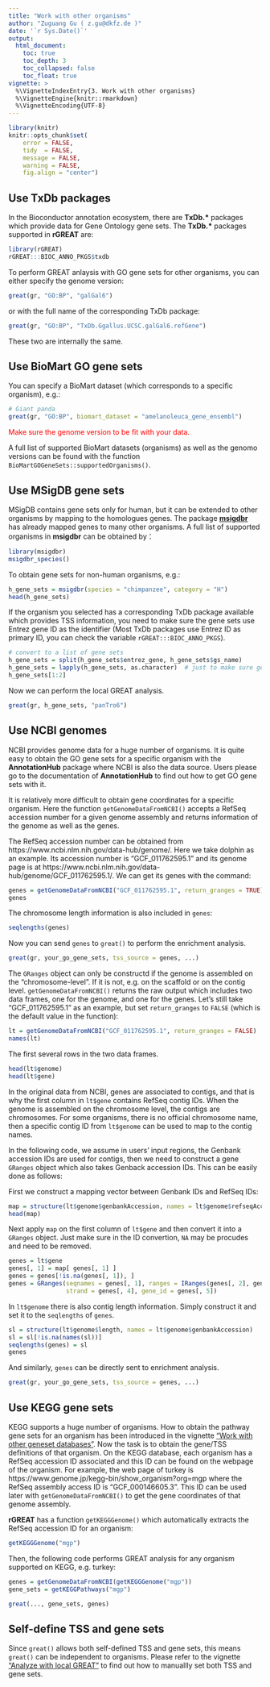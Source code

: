```yaml
---
title: "Work with other organisms"
author: "Zuguang Gu ( z.gu@dkfz.de )"
date: '`r Sys.Date()`'
output:
  html_document:
    toc: true
    toc_depth: 3
    toc_collapsed: false
    toc_float: true
vignette: >
  %\VignetteIndexEntry{3. Work with other organisms}
  %\VignetteEngine{knitr::rmarkdown}
  %\VignetteEncoding{UTF-8}
---
```


```r
library(knitr)
knitr::opts_chunk$set(
    error = FALSE,
    tidy  = FALSE,
    message = FALSE,
    warning = FALSE,
    fig.align = "center")
```

## Use TxDb packages

In the Bioconductor annotation ecosystem, there are **TxDb.\*** packages which
provide data for Gene Ontology gene sets. The **TxDb.\*** packages supported in **rGREAT** are:

```r
library(rGREAT)
rGREAT:::BIOC_ANNO_PKGS$txdb
```

To perform GREAT anlaysis with GO gene sets for other organisms, you can either
specify the genome version:

```r
great(gr, "GO:BP", "galGal6")
```

or with the full name of the corresponding TxDb package:

```r
great(gr, "GO:BP", "TxDb.Ggallus.UCSC.galGal6.refGene")
```

These two are internally the same.

## Use BioMart GO gene sets

You can specify a BioMart dataset (which corresponds to a specific organism), e.g.:

```r
# Giant panda
great(gr, "GO:BP", biomart_dataset = "amelanoleuca_gene_ensembl")
```

<p style="color:red">Make sure the genome version to be fit with your data.</p>

A full list of supported BioMart datasets (organisms) as well as the genomo versions can be found with the function `BioMartGOGeneSets::supportedOrganisms()`.

## Use MSigDB gene sets

MSigDB contains gene sets only for human, but it can be extended to other organisms
by mapping to the homologues genes. The package [**msigdbr**](https://cran.r-project.org/web/packages/msigdbr/index.html) has
already mapped genes to many other organisms. A full list of supported organisms in **msigdbr** can be obtained by：

```r
library(msigdbr)
msigdbr_species()
```

To obtain gene sets for non-human organisms, e.g.:

```r
h_gene_sets = msigdbr(species = "chimpanzee", category = "H")
head(h_gene_sets)
```

If the organism you selected has a corresponding TxDb package available which provides TSS information, 
you need to make sure the gene sets use Entrez gene ID as the identifier (Most TxDb packages use Entrez ID
as primary ID, you can check the variable `rGREAT:::BIOC_ANNO_PKGS`).

```r
# convert to a list of gene sets
h_gene_sets = split(h_gene_sets$entrez_gene, h_gene_sets$gs_name)
h_gene_sets = lapply(h_gene_sets, as.character)  # just to make sure gene IDs are all in character.
h_gene_sets[1:2]
```

Now we can perform the local GREAT analysis.

```r
great(gr, h_gene_sets, "panTro6")
```

## Use NCBI genomes

NCBI provides genome data for a huge number of organisms. It is quite easy to
obtain the GO gene sets for a specific organism with the **AnnotationHub**
package where NCBI is also the data source. Users please go to the
documentation of **AnnotationHub** to find out how to get GO gene sets with it.

It is relatively more difficult to obtain gene coordinates for a specific organism. 
Here the function `getGenomeDataFromNCBI()` accepts a
RefSeq accession number for a given genome assembly and returns information of the
genome as well as the genes.

The RefSeq accession number can be obtained from
https://www.ncbi.nlm.nih.gov/data-hub/genome/. Here we take dolphin as an
example. Its accession number is "GCF_011762595.1" and its genome page is at
https://www.ncbi.nlm.nih.gov/data-hub/genome/GCF_011762595.1/. We can get its genes with the command:

```r
genes = getGenomeDataFromNCBI("GCF_011762595.1", return_granges = TRUE)
genes
```

The chromosome length information is also included in `genes`:

```r
seqlengths(genes)
```

Now you can send `genes` to `great()` to perform the enrichment analysis.

```r
great(gr, your_go_gene_sets, tss_source = genes, ...)
```


The `GRanges` object can only be constructd if the genome is assembled on the
"chromosome-level". If it is not, e.g. on the scaffold or on the contig level.
`getGenomeDataFromNCBI()` returns the raw output which includes two data frames,
one for the genome, and one for the genes. Let's still take "GCF_011762595.1"
as an example, but set `return_granges` to `FALSE` (which is the default value in the function):

```r
lt = getGenomeDataFromNCBI("GCF_011762595.1", return_granges = FALSE)
names(lt)
```

The first several rows in the two data frames.

```r
head(lt$genome)
head(lt$gene)
```

In the original data from NCBI, genes are associated to contigs, and that is why
the first column in `lt$gene` contains RefSeq contig IDs. When the genome is
assembled on the chromosome level, the contigs are chromosomes. For some organisms,
there is no official chromosome name, then a specific contig ID from `lt$genome`
can be used to map to the contig names.

In the following code, we assume in users' input regions, the Genbank accession IDs
are used for contigs, then we need to construct a gene `GRanges` object which also takes
Genback accession IDs. This can be easily done as follows:

First we construct a mapping vector between Genbank IDs and RefSeq IDs:

```r
map = structure(lt$genome$genbankAccession, names = lt$genome$refseqAccession)
head(map)
```

Next apply `map` on the first column of `lt$gene` and then convert it into a `GRanges` object.
Just make sure in the ID convertion, `NA` may be procudes and need to be removed.

```r
genes = lt$gene
genes[, 1] = map[ genes[, 1] ]
genes = genes[!is.na(genes[, 1]), ]
genes = GRanges(seqnames = genes[, 1], ranges = IRanges(genes[, 2], genes[, 3]),
                strand = genes[, 4], gene_id = genes[, 5])
```

In `lt$genome` there is also contig length information. Simply construct it and set it to 
the `seqlengths` of `genes`.


```r
sl = structure(lt$genome$length, names = lt$genome$genbankAccession)
sl = sl[!is.na(names(sl))]
seqlengths(genes) = sl
genes
```

And similarly, `genes` can be directly sent to enrichment analysis.

```r
great(gr, your_go_gene_sets, tss_source = genes, ...)
```

## Use KEGG gene sets

KEGG supports a huge number of organisms. How to obtain the pathway gene sets
for an organism has been introduced in the vignette ["Work with other geneset
databases"](other-geneset-databases.html#kegg-pathways). Now the task is
to obtain the gene/TSS definitions of that organism. On the KEGG database, each
organism has a RefSeq accession ID associated and this ID can be found on the
webpage of the organism. For example, the web page of turkey is
https://www.genome.jp/kegg-bin/show_organism?org=mgp where the
RefSeq assembly access ID is "GCF_000146605.3". This ID can be used later
with `getGenomeDataFromNCBI()` to get the gene coordinates of that genome assembly.

**rGREAT** has a function `getKEGGGenome()` which automatically extracts the RefSeq
accession ID for an organism:

```r
getKEGGGenome("mgp")
```

Then, the following code performs GREAT analysis for any organism supported on KEGG, e.g. turkey:

```r
genes = getGenomeDataFromNCBI(getKEGGGenome("mgp"))
gene_sets = getKEGGPathways("mgp")

great(..., gene_sets, genes)
```

## Self-define TSS and gene sets

Since `great()` allows both self-defined TSS and gene sets, this means `great()` can be independent to organisms. 
Please refer to the vignette ["Analyze with local GREAT"](local-GREAT.html#manually-set-gene-sets-and-transcriptome-annotations) to
find out how to manuallly set both TSS and gene sets.


